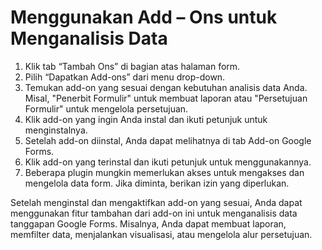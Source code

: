 # Menggunakan Add – Ons untuk Menganalisis Data

1. Klik tab “Tambah Ons” di bagian atas halaman form.
2. Pilih “Dapatkan Add-ons” dari menu drop-down.
3. Temukan add-on yang sesuai dengan kebutuhan analisis data Anda. Misal, "Penerbit Formulir" untuk membuat laporan atau "Persetujuan Formulir" untuk mengelola persetujuan.
4. Klik add-on yang ingin Anda instal dan ikuti petunjuk untuk menginstalnya.
5. Setelah add-on diinstal, Anda dapat melihatnya di tab Add-on Google Forms.
6. Klik add-on yang terinstal dan ikuti petunjuk untuk menggunakannya.
7. Beberapa plugin mungkin memerlukan akses untuk mengakses dan mengelola data form. Jika diminta, berikan izin yang diperlukan.

Setelah menginstal dan mengaktifkan add-on yang sesuai, Anda dapat menggunakan fitur tambahan dari add-on ini untuk menganalisis data tanggapan Google Forms. Misalnya, Anda dapat membuat laporan, memfilter data, menjalankan visualisasi, atau mengelola alur persetujuan. 
